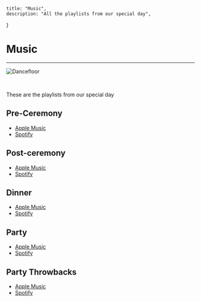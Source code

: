     title: "Music",
    description: "All the playlists from our special day",
}

# Music
---

![Dancefloor](/images/AfterlightImage.jpeg)

<br/>

These are the playlists from our special day

## Pre-Ceremony
- [Apple Music](#)
- [Spotify](#)

## Post-ceremony
- [Apple Music](#)
- [Spotify](#)

## Dinner
- [Apple Music](#)
- [Spotify](#)

## Party
- [Apple Music](#)
- [Spotify](https://open.spotify.com/playlist/2VoOzLIOep0if2xrbgk79o?si=I9gKwd1zSJyVdaMMF6WpDg&pi=e-Butzp2iqQl6N)

## Party Throwbacks
- [Apple Music](#)
- [Spotify](https://open.spotify.com/playlist/17K5SwsIU1ituTeWKJGbff?si=p1dFGO1yTpuRdcfm9k-KLA&pi=e-K09fVTrYQWST)
